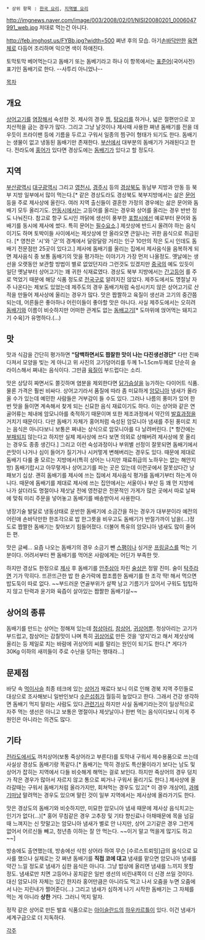  * 상위 항목 : [[한국 요리]], [[지역별 요리]]

http://imgnews.naver.com/image/003/2008/02/01/NISI20080201_0006047991_web.jpg
저대로 먹는건 아니다. 

http://feb.imghost.us/FYBb.jpg?width=500
쪄낸 후의 모습. 아기[[손바닥]]만한 [[육면체]]로 다듬어 조리하며 익으면 색이 하얘진다.

토막토막 베어먹는다고 돔배기 또는 돔베기라고 하나 이 항목에서는 [[표준어]](국어사전) 표기인 돔배기로 한다. --사투리 아니었나--

[[목차]]
== 개요 ==
[[상어]]고기를 [[염장]]해서 숙성한 것. 제사의 경우 [[찜]], [[탕]]요리를 하거나, 넓은 절편만으로 꼬치산적을 굽는 경우가 많다. 그리고 그냥 날것이나 제사때 사용한 쪄낸 돔배기를 전을 데우듯이 프라이팬 등에 기름을 두르고 구워서 일종의 찜구이 형태가 되기도 한다. 돔배기는 생물이 없고 냉동된 돔배기만 존재한다. [[부산]]에서 대부분의 돔배기가 거래된다고 한다. 전라도에 [[홍어]]가 있다면 경상도에는 [[돔배기]]가 있다고 할 정도다.

== 지역 ==
[[부산광역시]] [[대구광역시]] 그리고 [[영천시]], [[경주시]] 등의 [[경상북도]] 동남부 지방과 안동 등 북부 지방 일부에서 많이 먹는다.[* 같은 경상도라도 경상북도 북부지방에서는 삶은 [[문어]] 등을 주로 제사상에 올린다. 여러 지역 출신들이 결혼한 가정의 경우에는 삶은 문어와 돔배기 모두 올리기도. [[안동시]]에서는 고등어를 올리는 경우와 상어를 올리는 경우 반반 정도 나눠진다. 참고로 항구 도시인 까닭에 생선이 풍부한 [[포항시]]에선 예로부터 문어와 돔배기를 동시에 제사에 썼다. 특히 문어는 [[필수요소]].] 제삿상에 반드시 올려야 하는 음식이기도 하며 토박이들 사이에서는 제삿상에 안 올라오면 큰일나는 귀한 음식으로 취급된다. [* 영천은 '시'와 '군'의 경계에서 달랑달랑 거리는 인구 10만의 작은 도시 인데도 돔배기 전문점만 25곳이 있다고.] 제사에 돔배기를 올리는 집에서 제사음식을 음복하게 되면 제사음식 중 보통 돔배기의 맛을 평가하는 이야기가 가장 먼저 나올정도. 옛날에는 생선을 오랫동안 보관할 방법이 별로 없었던지라 그런것도 있겠지만 [[중국]]의 예도 있듯이 일단 옛날부터 상어고기는 꽤 귀한 식재료였다. 경상도 북부 지방에서는 [[간고등어]] 를 주로 먹었기 때문에 해당 식품 정도로 [[전국구]]로 알려지진 않았다. 제주도에서도 명절날 자주 나온다는 제보도 있었는데 제주도의 경우 돔배기처럼 숙성시키지 않은 상어고기로 산적을 만들어 제사상에 올리는 경우가 많다. 맛은 짭짤하고 육질이 생선과 고기의 중간쯤 되는데, 어른들은 좋아하나 어린이들이 좋아할 맛은 아니다. 사실 제주도에서는 오히려 [[돔배기]]와 이름이 비슷하지만 어떠한 관계도 없는 [[돔배고기]][* 도마위에 얹어먹는 돼지고기 수육]가 유명하다.(...)

== 맛 ==
맛과 식감을 간단히 평가하면 '''"담백하면서도 짭잘한 맛이 나는 다진생선경단"'''  다만 진짜 다져서 모양을 빚는 게 아니고 위 사진의 고기덩어리를 두께 1~1.5cm두께로 단순히 슬라이스해서 쪄내는 음식이다. 그만큼 [[육질]]이 부드럽다는 소리.

맛은 상당히 짜면서도 쫄깃하며 염분을 제외한다면 [[닭가슴살]]을 능가하는 다이어트 식품. 물론 가격은 훨씬 비싸다. 상어고기라서 품질에 따라 좀 미묘하게 [[암모니아]] 냄새가 올라올 수가 있는데 예민한 사람들은 거부감이 들 수도 있다. 그러나 나름의 풍미가 있어 한 번 맛을 들이면 계속해서 찾게 되는 신묘한 음식 재료이기도 하다. 이는 상어와 같은 연골어류는 체내에 암모니아를 축적하기 때문이며 또한 제조과정에서 약간의 [[발효]]과정을 거치기 때문이다. 다만 돔배기 자체가 홍어처럼 숙성된 암모니아 냄새를 주된 풍미로 치는 음식은 아니다보니 보통은 쪄내는 상식으로 암모니아를 다 날려버린다. [* 항간에는 [[부패]]되지 않는다고 하지만 실제 제사상에 쓰다 보면 의외로 상해버려 제사상에 못 올리는 경우도 종종 생긴다.] 그리고 이런 숙성과정이나 부위별 선정이 잘못되면 돔배기에서 쓴맛이 나거나 심이 들어가 질기거나 시커멓게 변해버리는 경우도 있다. 때문에 제대로 돔배기 다룰 줄 모르는 지방에서(특히 상어는 나지만 재료취급의 노하우는 없는 해안지방) 돔배기랍시고 아무렇게나 상어고기를 파는 곳은 있는데 이런곳에서 잘못샀다간 낭패보기 십상. 괜히 돔배기를 제사에 쓰는 집에서 제사음식 평가를 돔배기부터 하는게 아니다. 때문에 돔배기를 제대로 제사에 쓰는 집안에서는 서울이나 부산 등 꽤 먼 지방에 나가 살더라도 명절이나 제삿날 전에 영천같은 전문적인 가게가 많은 곳에서 따로 날짜에 맞춰 미리 주문을 넣어놓고 돔배기를 배송받아서 사용한다.

냉장기술 발달로 냉동상태로 운반한 돔배기에 소금간을 하는 경우가 대부분이라 예전의 어린애 손바닥만한 한조각으로 밥 한그릇을 비우고도 돔배기가 반절가까이 남을(...)정도로 짭짤한 돔배기는 찾아보기 힘들어졌다. 더불어 특유의 암모니아 냄새도 많이 줄어든 편.

맛은 글쎄... 요즘 나오는 돔배기의 경우 소금기 뺀 [[스팸]]이나 싱거운 [[프링글스]]를 먹는 기분이다. 어려서부터 짠 돔배기를 먹어온 사람에게는 어딘가 부족한 맛.

하지만 경상도 한정으로 [[제사]] 후 돔배기를 [[안주]]삼아 차린 [[술상]]은 정말 진미. 술이 [[탁주]]라면 기가 막히다. 뜨끈뜨근한 밥 한 숟가락에 짭조름한 돔배기를 한 조각 딱! 해서 먹으면 밥도둑이 따로 없다. ~~부드러운 연골부위가 살짝 남고 기름기가 있어서 구워도 텁텁하지 않고 탄력과 윤기와 육즙이 살아있는 짭짤한 돔배기살~~
== 상어의 종류 ==
돔배기를 만드는 상어는 정해져 있는데 [[청상아리]], [[참상어]], [[귀상어]]뿐. 청상아리는 고기가 부드럽고, 참상어는 감칠맛이 나며 특히 [[귀상어]]로 만든 것을 '양지'라고 해서 제삿상에 올리는 등 제일로 치는 바람에 귀상어의 씨를 말리는 원인이 되기도 한다.[* 게다가 30Kg 이하의 새끼들이 주로 수난을 당하는 행태라...] 

== 문제점 ==
바닷 속 [[먹이사슬]] 최종 테크에 있는 [[상어]]가 재료다 보니 이로 인해 경북 지역 주민들로 대상으로 조사해보니 일반인보다 [[수은]]섭취가 월등히 높았다고 한다. 그래서 건강 생각하면 돔배기 먹지 말라는 사람도 있다.[http://news.sbs.co.kr/section_news/news_read.jsp?news_id=N1000718006 관련기사]
하지만 사실 돔배기라는것이 일상적으로 자주 먹는 생선은 아니고 보통은 명절이나 제삿날이나 한번 먹는 음식이다보니 이게 주 원인은 아니라는 의견도 많다. 

== 기타 ==
[[전라도]]에서도 까치상어(보통 죽상어라고 부른다)를 토막내 구워서 제수용품으로 쓰는데 사실상 경상도 돔배기랑 똑같다.[* 돔배기는 딱히 경상도 특산물이라기 보다는 남도 및 상어가 잡히는 지역에서 다들 비슷해게 해먹는 걸로 보인다. 하지만 죽상어의 경우 덩치가 작은 경우가 많아서 자르지 않고 통으로 찌거나 구워서 올리기도 한다.] 제사상에 올라갈때는 구워서 돔배기처럼 올라가지만, 회쳐먹는 경우도 있고[* 이 경우 개상어], [[과메기]]마냥 말려먹는 경우도 있으며 말린 것이 일부 지역에서는 제사상에 올라가기도 한다.

맛은 경상도의 돔배기와 비슷하지만, 미묘한 암모니아 냄새 때문에 제사상 음식치고는 인기가 없다(...)[* 홍어 무침같은 경우 고추장 및 기타 향신료나 아채때문에 목을 넘길 때 느껴지는 신 맛말고는 암모니아 냄새가 별로 안 나지만, 상어 고기같은 경우 그런게 없어서 어르신들 빼고, 청년층 이하는 잘 안 먹는다. ~~이거 말고 먹을게 많기도 하고~~]

방송에도 출연했는데, 방송에선 삭힌 상어라 하여 무슨 [수르스트뢰밍]급의 음식으로 묘사를 했으나 실제로는 갓 쪄낸 돔배기를 '''직접 코에 대고''' 냄새를 맡으면 암모니아 냄새를 약간 느낄 정도로 냄새가 심한 음식은 아니다. 그냥 밥상에 올리면 냄새를 느끼지 못할 정도. 냄새로만 치면 고등어나 꽁치같은 일반 생선의 비린내쪽이 더 신경 쓰일 것이다. 대신 암모니아 자체는 있긴 한지라 홍어만큼은 아니라도 먹고 나서 오줌을 누면 오줌에서 나는 지린내가 쩔어준다(...) 그리고 냄새가 심하게 나기 시작한 돔배기는 그 자체를 먹는 게 아니라 '''상한''' 거다. 그러니 먹지 말자.

정작 같은 상어로 만든 발효 식품으로는 [[아이슬란드]]의 [[하우카르틀]]이 있다. 이건 냄새가 세계구급으로 더 지독하다. 

[[각주]]
